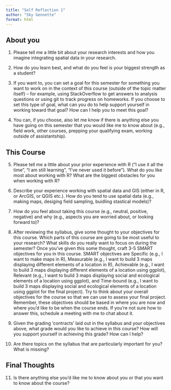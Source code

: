 ```yaml
---
title: "Self Reflection 1"
author: "Sky Gennette"
format: html
---
```


## About you

1.  Please tell me a little bit about your research interests and how you imagine integrating spatial data in your research.

2.  How do you learn best, and what do you feel is your biggest strength as a student?

3.  If you want to, you can set a goal for this semester for something you want to work on in the context of this course (outside of the topic matter itself) -- for example, using StackOverflow to get answers to analysis questions or using git to track progress on homeworks. If you choose to set this type of goal, what can you do to help support yourself in working toward that goal? How can I help you to meet this goal?

4.  You can, if you choose, also let me know if there is anything else you have going on this semester that you would like me to know about (e.g., field work, other courses, prepping your qualifying exam, working outside of assistantship).

## This Course

5. Please tell me a little about your prior experience with R ("I use it all the time", "I am still learning", "I've never used it before"). What do you like most about working with R? What are the biggest obstacles for you when working with R?

6. Describe your experience working with spatial data and GIS (either in R, or ArcGIS, or QGIS etc.). How do you tend to use spatial data (e.g., making maps, desiging field sampling, buidling stastical models)?

7. How do you feel about taking this course (e.g., neutral, positive, negative) and why (e.g., aspects you are worried about, or looking forward to)?

8. After reviewing the syllabus, give some thought to your objectives for this course. Which parts of this course are going to be most useful to your research? What skills do you really want to focus on during the semester? Once you've given this some thought, craft 3-5 SMART objectives for you in this course. SMART objectives are Specific (e.g., I want to make maps in R), Measurable (e.g., I want to build 3 maps displaying different elements of a location in R), Achievable (e.g., I want to build 3 maps displaying different elements of a location using ggplot), Relevant (e.g., I want to build 3 maps displaying social and ecological elements of a location using ggplot), and Time-bound (e.g., I want to build 3 maps displaying social and ecological elements of a location using ggplot for the final project). Try to think about your overall objectives for the course so that we can use to assess your final project. Remember, these objectives should be based in where you are now and where you'd like to be when the course ends. If you're not sure how to answer this, schedule a meeting with me to chat about it.

9. Given the grading 'contracts' laid out in the syllabus and your objectives above, what grade would you like to achieve in this course? How will you support yourself in achieving this grade? How can I help?

10. Are there topics on the syllabus that are particularly important for you? What is missing?

## Final Thoughts

11. Is there anything else you'd like me to know about you or that you want to know about the course?
